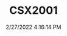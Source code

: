 ---
width: 1333
height: 2000
title: CSX2001
description: Interior shot of the first production AC Cobra
date: 2/27/2022 4:16:14 PM
cameraMake: Sony
cameraModel: ILCE-7M3
lens: FE 35mm F1.4 GM
settingsfStop: f/1.4
settingsISO: ISO 250
settingsShutter: 1/40
settingsFocalLength: 35 mm
---